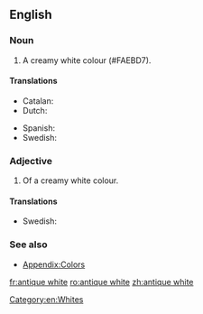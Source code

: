==English==

===Noun===
{{en-noun|-}}

# A creamy white colour (#FAEBD7).
#: {{color panel|FAEBD7}}

====Translations====
{{trans-top|colour}}
* Catalan: {{t+|ca|blanc trencat}}
* Dutch: {{t|nl|gebroken wit}}
{{trans-mid}}
* Spanish: {{t|es|blanco roto}}
* Swedish: {{t|sv|antikvit}}
{{trans-bottom}}

===Adjective===
{{en-adj|-}}

# Of a creamy white colour.

====Translations====
{{trans-top|colour}}
* Swedish: {{t|sv|antikvit}}
{{trans-mid}}
{{trans-bottom}}

===See also===
* [[Appendix:Colors]]

[[Category:en:Whites]]

[[fr:antique white]]
[[ro:antique white]]
[[zh:antique white]]